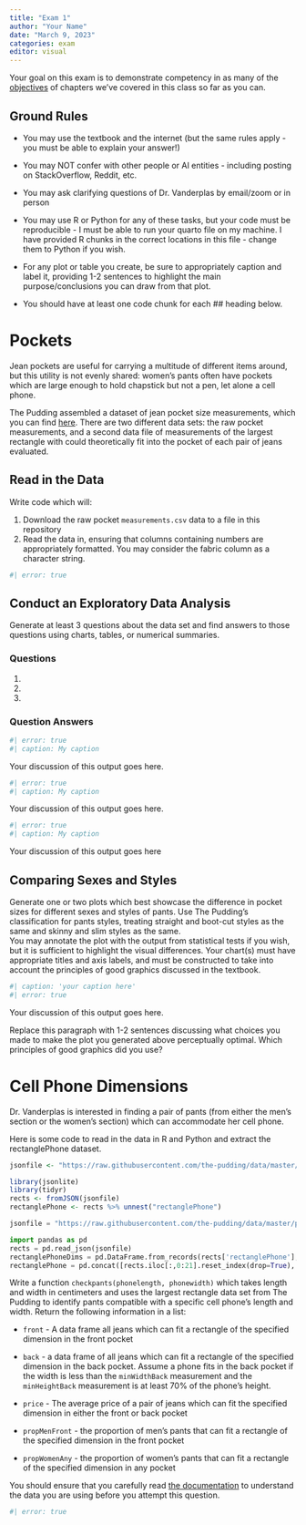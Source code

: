 ```yaml
---
title: "Exam 1"
author: "Your Name"
date: "March 9, 2023"
categories: exam
editor: visual
---
```


Your goal on this exam is to demonstrate competency in as many of the [objectives](objectives.qmd) of chapters we've covered in this class so far as you can.

## Ground Rules

-   You may use the textbook and the internet (but the same rules apply - you must be able to explain your answer!)

-   You may NOT confer with other people or AI entities - including posting on StackOverflow, Reddit, etc.

-   You may ask clarifying questions of Dr. Vanderplas by email/zoom or in person

-   You may use R or Python for any of these tasks, but your code must be reproducible - I must be able to run your quarto file on my machine. I have provided R chunks in the correct locations in this file - change them to Python if you wish.

-   For any plot or table you create, be sure to appropriately caption and label it, providing 1-2 sentences to highlight the main purpose/conclusions you can draw from that plot.

-   You should have at least one code chunk for each \## heading below.

# Pockets

Jean pockets are useful for carrying a multitude of different items around, but this utility is not evenly shared: women's pants often have pockets which are large enough to hold chapstick but not a pen, let alone a cell phone.

The Pudding assembled a dataset of jean pocket size measurements, which you can find [here](https://github.com/the-pudding/data/tree/master/pockets). There are two different data sets: the raw pocket measurements, and a second data file of measurements of the largest rectangle with could theoretically fit into the pocket of each pair of jeans evaluated.

## Read in the Data

Write code which will:

1.  Download the raw pocket `measurements.csv` data to a file in this repository
2.  Read the data in, ensuring that columns containing numbers are appropriately formatted. You may consider the fabric column as a character string.

```r
#| error: true

```

## Conduct an Exploratory Data Analysis

Generate at least 3 questions about the data set and find answers to those questions using charts, tables, or numerical summaries.

### Questions

1.  

2.  

3.  

### Question Answers

```r
#| error: true
#| caption: My caption

```

Your discussion of this output goes here.

```r
#| error: true
#| caption: My caption 


```

Your discussion of this output goes here.

```r
#| error: true
#| caption: My caption

```

Your discussion of this output goes here

## Comparing Sexes and Styles

Generate one or two plots which best showcase the difference in pocket sizes for different sexes and styles of pants. Use The Pudding's classification for pants styles, treating straight and boot-cut styles as the same and skinny and slim styles as the same. \
You may annotate the plot with the output from statistical tests if you wish, but it is sufficient to highlight the visual differences. Your chart(s) must have appropriate titles and axis labels, and must be constructed to take into account the principles of good graphics discussed in the textbook.

```r
#| caption: 'your caption here'
#| error: true

```

Your discussion of this output goes here.

Replace this paragraph with 1-2 sentences discussing what choices you made to make the plot you generated above perceptually optimal. Which principles of good graphics did you use?

# Cell Phone Dimensions

Dr. Vanderplas is interested in finding a pair of pants (from either the men's section or the women's section) which can accommodate her cell phone.

Here is some code to read in the data in R and Python and extract the rectanglePhone dataset.

```r
jsonfile <- "https://raw.githubusercontent.com/the-pudding/data/master/pockets/measurementRectangles.json"

library(jsonlite)
library(tidyr)
rects <- fromJSON(jsonfile)
rectanglePhone <- rects %>% unnest("rectanglePhone")
```

```python
jsonfile = "https://raw.githubusercontent.com/the-pudding/data/master/pockets/measurementRectangles.json"

import pandas as pd
rects = pd.read_json(jsonfile)
rectanglePhoneDims = pd.DataFrame.from_records(rects['rectanglePhone'], nrows = 80)
rectanglePhone = pd.concat([rects.iloc[:,0:21].reset_index(drop=True), rectanglePhoneDims], axis = 1)
```

Write a function `checkpants(phonelength, phonewidth)` which takes length and width in centimeters and uses the largest rectangle data set from The Pudding to identify pants compatible with a specific cell phone's length and width. Return the following information in a list:

-   `front` - A data frame all jeans which can fit a rectangle of the specified dimension in the front pocket

-   `back` - a data frame of all jeans which can fit a rectangle of the specified dimension in the back pocket. Assume a phone fits in the back pocket if the width is less than the `minWidthBack` measurement and the `minHeightBack` measurement is at least 70% of the phone's height.

-   `price` - The average price of a pair of jeans which can fit the specified dimension in either the front or back pocket

-   `propMenFront` - the proportion of men's pants that can fit a rectangle of the specified dimension in the front pocket

-   `propWomenAny` - the proportion of women's pants that can fit a rectangle of the specified dimension in any pocket

You should ensure that you carefully read [the documentation](https://github.com/the-pudding/data/tree/master/pockets) to understand the data you are using before you attempt this question.

```r
#| error: true



```

